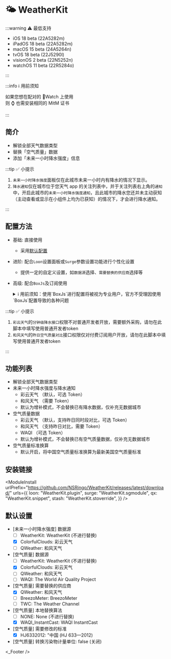 
# 🌤 WeatherKit

:::warning ⚠️ 最低支持

- iOS 18 beta (22A5282m)
- iPadOS 18 beta (22A5282m)
- macOS 15 beta (24A5264n)
- tvOS 18 beta (22J5290l)
- visionOS 2 beta (22N5252n)
- watchOS 11 beta (22R5284o)

:::

:::info ℹ️ 用前须知

如果您想在配对的 Watch 上使用  
则 ⌚️ 也需安装相同的 MitM 证书

:::

## 简介
* 解锁全部天气数据类型
* 替换「空气质量」数据
* 添加「未来一小时降水强度」信息


:::tip ✅ 小提示

1. `未来一小时降水强度`面板仅在此城市未来一小时内有降水的情况下显示。  
2. `降水通知`仅在城市位于您天气 app 的关注列表中，并于关注列表右上角的`通知`中，开启此城市的`未来一小时降水强度通知`，且此城市的降水您还并未主动获知（主动查看或显示在小组件上均为已获知）的情况下，才会进行降水通知。

:::

## 配置方法
* 基础: 直接使用
  * 采用[默认配置](#默认设置)
* 进阶: 配合`Loon`设置面板或`Surge`参数设置功能进行个性化设置
  * 提供一定的自定义设置，如`数据源`选择、`需要替换的供应商`选择等
* 高级: 配合`BoxJs`及订阅使用
  <details>
  <summary>ℹ️ 用前须知：使用`BoxJs`进行配置将被视为专业用户，官方不受理因使用`BoxJs`配置导致的各种问题</summary>

  1. 安装`BoxJs`插件并更新引用资源或脚本:
     * 安装方法及下载链接详见: [🧰 BoxJs](./box-js)
  2. 在`BoxJs`的配置面板中进行个性化设置:
     1. 浏览器访问[BoxJs.com](http://boxjs.com)
     2. 在[`应用`](http://boxjs.com/#/app)页面点开` iRingo`折叠
     3. 在[`🌤 WeatherKit`](http://boxjs.com/#/app/iRingo.WeatherKit)根据需要填写您的设置信息
  </details>

:::tip ✅ 小提示

1. `彩云天气`的`分钟级降水接口`权限不对普通开发者开放，需要额外采购，请勿在此脚本中填写使用普通开发者token  
2. `和风天气`的`昨日空气质量对比`接口权限仅对付费订阅用户开放，请勿在此脚本中填写使用普通开发者token  

:::

## 功能列表
  * 解锁全部天气数据类型
  * 未来一小时降水强度与降水通知
    * 彩云天气 （默认，可选 Token）
    * 和风天气 （需要 Token）
    * 默认为增补模式，不会替换已有降水数据，仅补充无数据城市
  * 空气质量数据
    * 彩云天气 （默认，支持昨日同时段对比，可选 Token）
    * 和风天气 （支持昨日对比，需要 Token）
    * WAQI （可选 Token）
    * 默认为增补模式，不会替换已有空气质量数据，仅补充无数据城市
  * 空气质量标准换算
    * 默认开启，将中国空气质量标准换算为最新美国空气质量标准

## 安装链接

<ModuleInstall
  urlPrefix="https://github.com/NSRingo/WeatherKit/releases/latest/download/"
  urls={{
    loon: "WeatherKit.plugin",
    surge: "WeatherKit.sgmodule",
    qx: "WeatherKit.snippet",
    stash: "WeatherKit.stoverride",
  }}
/>

## 默认设置
* [未来一小时降水强度] 数据源
  * [ ] WeatherKit: WeatherKit (不进行替换)
  * [x] ColorfulClouds: 彩云天气
  * [ ] QWeather: 和风天气
* [空气质量] 数据源
  * [ ] WeatherKit: WeatherKit (不进行替换)
  * [x] ColorfulClouds: 彩云天气
  * [ ] QWeather: 和风天气
  * [ ] WAQI: The World Air Quality Project
* [空气质量] 需要替换的供应商
  * [x] QWeather: 和风天气
  * [ ] BreezoMeter: BreezoMeter
  * [ ] TWC: The Weather Channel
* [空气质量] 本地替换算法
  * [ ] NONE: None (不进行替换)
  * [x] WAQI_InstantCast: WAQI InstantCast
* [空气质量] 需要修改的标准
  * [x] HJ6332012: "中国 (HJ 633—2012)
* [空气质量] 转换污染物计量单位: false (关闭)

<_Footer />
